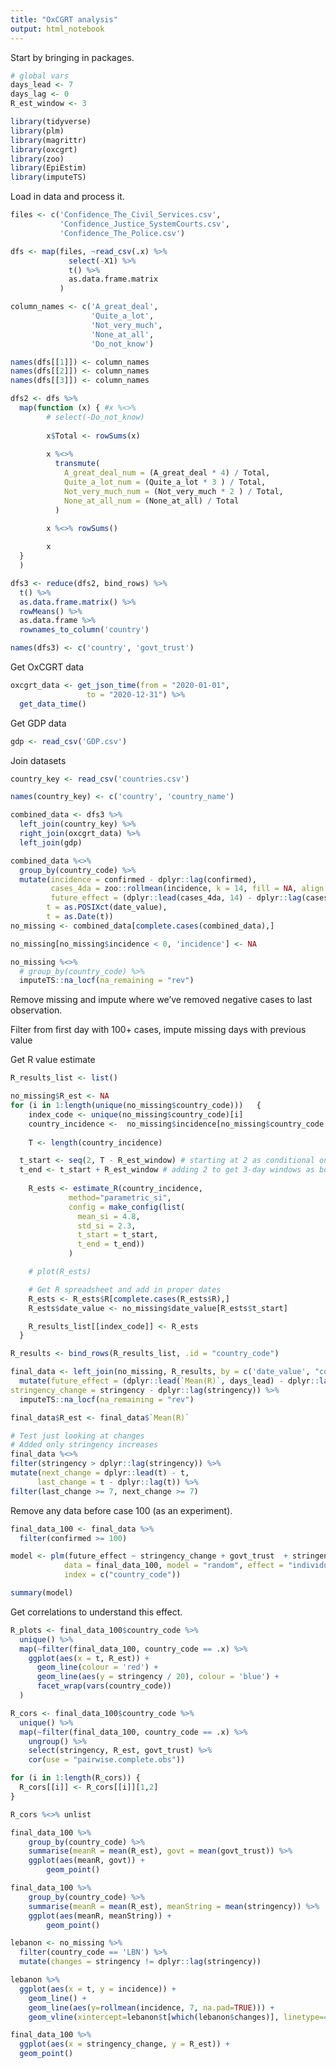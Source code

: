 ```yaml
---
title: "OxCGRT analysis"
output: html_notebook
---
```


Start by bringing in packages.

```r
# global vars
days_lead <- 7
days_lag <- 0
R_est_window <- 3
```


```r
library(tidyverse)
library(plm)
library(magrittr)
library(oxcgrt)
library(zoo)
library(EpiEstim)
library(imputeTS)
```

Load in data and process it.

```r
files <- c('Confidence_The_Civil_Services.csv',
           'Confidence_Justice_SystemCourts.csv',
           'Confidence_The_Police.csv')

dfs <- map(files, ~read_csv(.x) %>%
             select(-X1) %>%
             t() %>%
             as.data.frame.matrix
           )

column_names <- c('A_great_deal',
                  'Quite_a_lot',
                  'Not_very_much',
                  'None_at_all',
                  'Do_not_know')

names(dfs[[1]]) <- column_names
names(dfs[[2]]) <- column_names
names(dfs[[3]]) <- column_names

dfs2 <- dfs %>%
  map(function (x) { #x %<>%
        # select(-Do_not_know)
    
        x$Total <- rowSums(x)
        
        x %<>%
          transmute(
            A_great_deal_num = (A_great_deal * 4) / Total,
            Quite_a_lot_num = (Quite_a_lot * 3 ) / Total,
            Not_very_much_num = (Not_very_much * 2 ) / Total,
            None_at_all_num = (None_at_all) / Total
          )

        x %<>% rowSums()
        
        x
  }
  )

dfs3 <- reduce(dfs2, bind_rows) %>%
  t() %>%
  as.data.frame.matrix() %>%
  rowMeans() %>%
  as.data.frame %>% 
  rownames_to_column('country')

names(dfs3) <- c('country', 'govt_trust')
```


Get OxCGRT data

```r
oxcgrt_data <- get_json_time(from = "2020-01-01", 
                 to = "2020-12-31") %>% 
  get_data_time()
```

Get GDP data

```r
gdp <- read_csv('GDP.csv')
```


Join datasets

```r
country_key <- read_csv('countries.csv')

names(country_key) <- c('country', 'country_name')

combined_data <- dfs3 %>%
  left_join(country_key) %>%
  right_join(oxcgrt_data) %>%
  left_join(gdp)
```

```r
combined_data %<>%
  group_by(country_code) %>%
  mutate(incidence = confirmed - dplyr::lag(confirmed),
         cases_4da = zoo::rollmean(incidence, k = 14, fill = NA, align = 'right'),
         future_effect = (dplyr::lead(cases_4da, 14) - dplyr::lag(cases_4da, 0)) / -dplyr::lag(cases_4da, 0),
        t = as.POSIXct(date_value),
        t = as.Date(t))
no_missing <- combined_data[complete.cases(combined_data),]

no_missing[no_missing$incidence < 0, 'incidence'] <- NA

no_missing %<>%
  # group_by(country_code) %>%
  imputeTS::na_locf(na_remaining = "rev")
```

Remove missing and impute where we've removed negative cases to last observation.

Filter from first day with 100+ cases, impute missing days with previous value


Get R value estimate
```r
R_results_list <- list()

no_missing$R_est <- NA
for (i in 1:length(unique(no_missing$country_code)))   {
    index_code <- unique(no_missing$country_code)[i]
    country_incidence <-  no_missing$incidence[no_missing$country_code == index_code]
    
    T <- length(country_incidence)

  t_start <- seq(2, T - R_est_window) # starting at 2 as conditional on the past observations
  t_end <- t_start + R_est_window # adding 2 to get 3-day windows as bounds included in window
    
    R_ests <- estimate_R(country_incidence,
             method="parametric_si",
             config = make_config(list(
               mean_si = 4.8,
               std_si = 2.3,
               t_start = t_start,
               t_end = t_end))
             )

    # plot(R_ests)

    # Get R spreadsheet and add in proper dates
    R_ests <- R_ests$R[complete.cases(R_ests$R),]
    R_ests$date_value <- no_missing$date_value[R_ests$t_start]

    R_results_list[[index_code]] <- R_ests
  }

R_results <- bind_rows(R_results_list, .id = "country_code")
```



```r
final_data <- left_join(no_missing, R_results, by = c('date_value', "country_code")) %>%
  mutate(future_effect = (dplyr::lead(`Mean(R)`, days_lead) - dplyr::lag(`Mean(R)`, days_lag)) / -dplyr::lag(`Mean(R)`, days_lag),
stringency_change = stringency - dplyr::lag(stringency)) %>%
  imputeTS::na_locf(na_remaining = "rev")

final_data$R_est <- final_data$`Mean(R)`

# Test just looking at changes
# Added only stringency increases
final_data %<>%
filter(stringency > dplyr::lag(stringency)) %>%
mutate(next_change = dplyr::lead(t) - t,
      last_change = t - dplyr::lag(t)) %>%
filter(last_change >= 7, next_change >= 7)
```
Remove any data before case 100 (as an experiment).

```r
final_data_100 <- final_data %>%
  filter(confirmed >= 100)
```


```r
model <- plm(future_effect ~ stringency_change + govt_trust  + stringency_change * govt_trust,
            data = final_data_100, model = "random", effect = "individual",
            index = c("country_code"))
```

```r
summary(model)
```

Get correlations to understand this effect.


```r
R_plots <- final_data_100$country_code %>%
  unique() %>%
  map(~filter(final_data_100, country_code == .x) %>%
    ggplot(aes(x = t, R_est)) +
      geom_line(colour = 'red') +
      geom_line(aes(y = stringency / 20), colour = 'blue') + 
      facet_wrap(vars(country_code))
  )
```

```r
R_cors <- final_data_100$country_code %>%
  unique() %>%
  map(~filter(final_data_100, country_code == .x) %>%
    ungroup() %>%
    select(stringency, R_est, govt_trust) %>%
    cor(use = "pairwise.complete.obs"))

for (i in 1:length(R_cors)) {
  R_cors[[i]] <- R_cors[[i]][1,2]
}

R_cors %<>% unlist
```


```r
final_data_100 %>%
    group_by(country_code) %>%
    summarise(meanR = mean(R_est), govt = mean(govt_trust)) %>%
    ggplot(aes(meanR, govt)) +
        geom_point()

final_data_100 %>%
    group_by(country_code) %>%
    summarise(meanR = mean(R_est), meanString = mean(stringency)) %>%
    ggplot(aes(meanR, meanString)) +
        geom_point()
```

```r
lebanon <- no_missing %>% 
  filter(country_code == 'LBN') %>%
  mutate(changes = stringency != dplyr::lag(stringency))

lebanon %>% 
  ggplot(aes(x = t, y = incidence)) + 
    geom_line() + 
    geom_line(aes(y=rollmean(incidence, 7, na.pad=TRUE))) +
    geom_vline(xintercept=lebanon$t[which(lebanon$changes)], linetype=4, colour="red")
```
```r
final_data_100 %>%
  ggplot(aes(x = stringency_change, y = R_est)) +
  geom_point()
```

